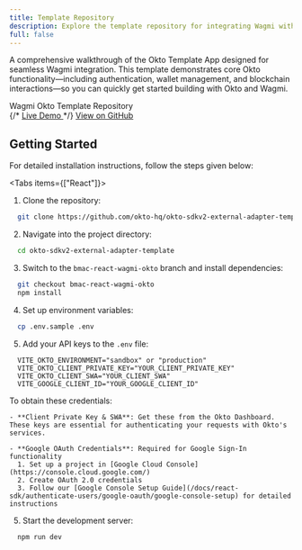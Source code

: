```yaml
---
title: Template Repository
description: Explore the template repository for integrating Wagmi with Okto.
full: false
---
```


A comprehensive walkthrough of the Okto Template App designed for seamless Wagmi integration. This template demonstrates core Okto functionality—including authentication, wallet management, and blockchain interactions—so you can quickly get started building with Okto and Wagmi.


<div className="bg-white dark:bg-[#1a1a1e] rounded-lg shadow-sm border border-gray-200 dark:border-[#2b2b2c] p-4 w-full my-4">
  <div className="flex items-center justify-between">
    <span className="text-base font-semibold text-gray-900 dark:text-gray-100">Wagmi Okto Template Repository</span>
    <div className="flex gap-3">
    {/*
      <a
        href="https://react-template-oktov2.vercel.app/"
        target="_blank"
        rel="noopener noreferrer"
        className="no-underline px-4 py-2 bg-purple-600 hover:bg-purple-700 text-white text-sm font-medium rounded-lg transition-colors min-w-[120px] text-center"
      >
        Live Demo
      </a>
    */}
      <a
        href="https://github.com/okto-hq/okto-sdkv2-external-adapter-template/tree/bmac-react-wagmi-okto"
        target="_blank"
        rel="noopener noreferrer"
        className="no-underline px-4 py-2 bg-blue-600 hover:bg-blue-700 text-white text-sm font-medium rounded-lg transition-colors min-w-[120px] text-center"
      >
        View on GitHub
      </a>
    </div>
  </div>
</div>

## Getting Started

For detailed installation instructions, follow the steps given below:

<Tabs items={["React"]}>
  <Tab value="React" label="React">

  1. Clone the repository:
  ```bash
    git clone https://github.com/okto-hq/okto-sdkv2-external-adapter-template.git
  ```

  2. Navigate into the project directory:
  ```bash
    cd okto-sdkv2-external-adapter-template
  ```

  3. Switch to the `bmac-react-wagmi-okto` branch and install dependencies:
  ```bash
    git checkout bmac-react-wagmi-okto
    npm install
  ```

  4. Set up environment variables:
  ```bash
    cp .env.sample .env
  ```

  5. Add your API keys to the `.env` file:
  ```
    VITE_OKTO_ENVIRONMENT="sandbox" or "production"
    VITE_OKTO_CLIENT_PRIVATE_KEY="YOUR_CLIENT_PRIVATE_KEY"
    VITE_OKTO_CLIENT_SWA="YOUR_CLIENT_SWA"
    VITE_GOOGLE_CLIENT_ID="YOUR_GOOGLE_CLIENT_ID"
  ```

  <Callout title="Note">
    To obtain these credentials:

    - **Client Private Key & SWA**: Get these from the Okto Dashboard. These keys are essential for authenticating your requests with Okto's services.

    - **Google OAuth Credentials**: Required for Google Sign-In functionality
      1. Set up a project in [Google Cloud Console](https://console.cloud.google.com/)
      2. Create OAuth 2.0 credentials
      3. Follow our [Google Console Setup Guide](/docs/react-sdk/authenticate-users/google-oauth/google-console-setup) for detailed instructions
  </Callout>

  5. Start the development server:
  ```bash
    npm run dev
  ```
  </Tab>
</Tabs>